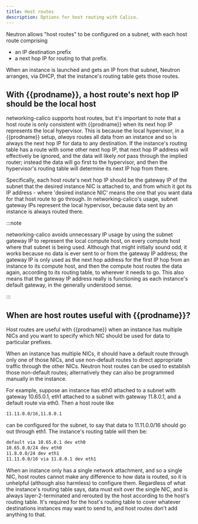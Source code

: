 ```yaml
---
title: Host routes
description: Options for host routing with Calico.
---
```


Neutron allows "host routes" to be configured on a subnet, with each host route
comprising

- an IP destination prefix
- a next hop IP for routing to that prefix.

When an instance is launched and gets an IP from that subnet, Neutron arranges,
via DHCP, that the instance's routing table gets those routes.

With {{prodname}}, a host route's next hop IP should be the local host
----------------------------------------------------------------

networking-calico supports host routes, but it's important to note that a host
route is only consistent with {{prodname}} when its next hop IP represents the local
hypervisor.  This is because the local hypervisor, in a {{prodname}} setup, *always*
routes all data from an instance and so is always the next hop IP for data to
any destination.  If the instance's routing table has a route with some other
next hop IP, that next hop IP address will effectively be ignored, and the data
will likely *not* pass through the implied router; instead the data will go
first to the hypervisor, and then the hypervisor's routing table will determine
its next IP hop from there.

Specifically, each host route's next hop IP should be the gateway IP of the
subnet that the desired instance NIC is attached to, and from which it got its
IP address - where 'desired instance NIC' means the one that you want data for
that host route to go through.  In networking-calico's usage, subnet gateway
IPs represent the local hypervisor, because data sent by an instance is always
routed there.

:::note

networking-calico avoids unnecessary IP usage by using the subnet
gateway IP to represent the local compute host, on every compute host where
that subnet is being used. Although that might initially sound odd, it works
because no data is ever sent to or from the gateway IP address; the gateway
IP is only used as the next hop address for the first IP hop from an instance
to its compute host, and then the compute host routes the data again,
according to its routing table, to wherever it needs to go. This also means
that the gateway IP address really is functioning as each instance's default
gateway, in the generally understood sense.


:::


When are host routes useful with {{prodname}}?
----------------------------------------

Host routes are useful with {{prodname}} when an instance has multiple NICs and you
want to specify which NIC should be used for data to particular prefixes.

When an instance has multiple NICs, it should have a default route through only
one of those NICs, and use non-default routes to direct appropriate traffic
through the other NICs.  Neutron host routes can be used to establish those
non-default routes; alternatively they can also be programmed manually in the
instance.

For example, suppose an instance has eth0 attached to a subnet with gateway
10.65.0.1, eth1 attached to a subnet with gateway 11.8.0.1, and a default route
via eth0.  Then a host route like

```bash
11.11.0.0/16,11.8.0.1
```


can be configured for the subnet, to say that data to 11.11.0.0/16 should go
out through eth1.  The instance's routing table will then be:

```bash
default via 10.65.0.1 dev eth0
10.65.0.0/24 dev eth0
11.8.0.0/24 dev eth1
11.11.0.0/16 via 11.8.0.1 dev eth1
```


When an instance only has a single network attachment, and so a single NIC,
host routes cannot make any difference to how data is routed, so it is
unhelpful (although also harmless) to configure them.  Regardless of what the
instance's routing table says, data must exit over the single NIC, and is
always layer-2-terminated and rerouted by the host according to the host's
routing table.  It's required for the host's routing table to cover whatever
destinations instances may want to send to, and host routes don't add anything
to that.
